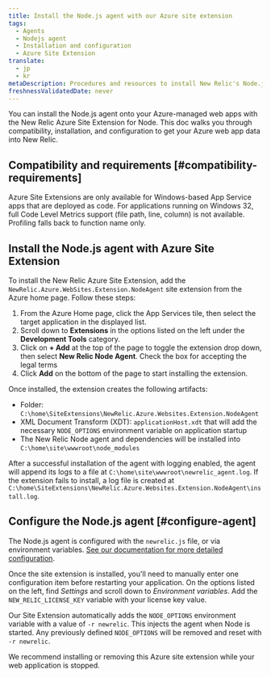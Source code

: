 ```yaml
---
title: Install the Node.js agent with our Azure site extension
tags:
  - Agents
  - Nodejs agent
  - Installation and configuration
  - Azure Site Extension
translate:
  - jp
  - kr
metaDescription: Procedures and resources to install New Relic's Node.js agent for Azure web apps using the New Relic Azure Site Extension for Node.
freshnessValidatedDate: never
---
```


You can install the Node.js agent onto your Azure-managed web apps with the New Relic Azure Site Extension for Node. This doc walks you through compatibility, installation, and configuration to get your Azure web app data into New Relic.

## Compatibility and requirements [#compatibility-requirements]

Azure Site Extensions are only available for Windows-based App Service apps that are deployed as code. For applications running on Windows 32, full Code Level Metrics support (file path, line, column) is not available. Profiling falls back to function name only.

## Install the Node.js agent with Azure Site Extension

To install the New Relic Azure Site Extension, add the `NewRelic.Azure.WebSites.Extension.NodeAgent` site extension from the Azure home page. Follow these steps:

1. From the Azure Home page, click the App Services tile, then select the target application in the displayed list.
2. Scroll down to <DNT>**Extensions**</DNT> in the options listed on the left under the <DNT>**Development Tools**</DNT> category.
3. Click on <DNT>**+ Add**</DNT> at the top of the page to toggle the extension drop down, then select <DNT>**New Relic Node Agent**</DNT>. Check the box for accepting the legal terms
4. Click <DNT>**Add**</DNT> on the bottom of the page to start installing the extension.

Once installed, the extension creates the following artifacts:

* Folder: `C:\home\SiteExtensions\NewRelic.Azure.Websites.Extension.NodeAgent`
* XML Document Transform (XDT): `applicationHost.xdt` that will add the necessary `NODE_OPTIONS` environment variable on application startup
* The New Relic Node agent and dependencies will be installed into `C:\home\site\wwwroot\node_modules`

After a successful installation of the agent with logging enabled, the agent will append its logs to a file at `C:\home\site\wwwroot\newrelic_agent.log`. If the extension fails to install, a log file is created at `C:\home\SiteExtensions\NewRelic.Azure.Websites.Extension.NodeAgent\install.log`.

## Configure the Node.js agent [#configure-agent]

The Node.js agent is configured with the `newrelic.js` file, or via environment variables. [See our documentation for more detailed configuration](https://docs.newrelic.com/docs/apm/agents/nodejs-agent/installation-configuration/nodejs-agent-configuration/).

Once the site extension is installed, you'll need to manually enter one configuration item before restarting your application. On the options listed on the left, find *Settings* and scroll down to *Environment variables*. Add the `NEW_RELIC_LICENSE_KEY` variable with your license key value.

Our Site Extension automatically adds the `NODE_OPTIONS` environment variable with a value of `-r newrelic`. This injects the agent when Node is started. Any previously defined `NODE_OPTIONS` will be removed and reset with `-r newrelic`.

  <Callout variant="important">
    We recommend installing or removing this Azure site extension while your web application is stopped.
  </Callout>
